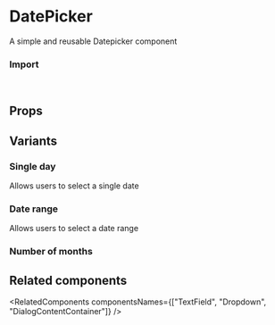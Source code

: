 
<Meta of={DatepickerStories} />

# DatePicker

A simple and reusable Datepicker component

<Canvas of={DatepickerStories.Overview} />

### Import

```js
import { DatePicker } from "@vibe/core";
```

## Props

<PropsTable />

## Variants

### Single day

Allows users to select a single date

<Canvas of={DatepickerStories.SingleDay} />

### Date range

Allows users to select a date range

<Canvas of={DatepickerStories.DateRange} />

### Number of months

<Canvas of={DatepickerStories.NumberOfMonths} />

## Related components

<RelatedComponents componentsNames={["TextField", "Dropdown", "DialogContentContainer"]} />
